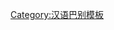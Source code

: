 {{User language-0|Cmn-nanjing|仄个用户对'''[[:Category:Cmn-nanjing 使用者|南京话]]'''是'''[[:Category:Cmn-nanjing-0 使用者|一德<small>儿</small>不懂]]'''。|南京话|13|9}}<noinclude>[[Category:汉语巴别模板]]</noinclude>